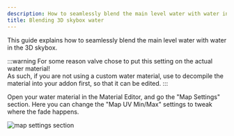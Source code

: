 ```yaml
---
description: How to seamlessly blend the main level water with water in the 3D skybox.
title: Blending 3D skybox water
---
```


This guide explains how to seamlessly blend the main level water with water in the 3D skybox.

:::warning
For some reason valve chose to put this setting on the actual water material!\
As such, if you are not using a custom water material, use <Tool name="s2v" link="https://valveresourceformat.github.io/" /> to decompile the material into your addon first, so that it can be edited. 
:::

Open your water material in the Material Editor, and go the "Map Settings" section. Here you can change the "Map UV Min/Max" settings to tweak where the fade happens.

![map settings section](./mapSettingsSection.png "Map Settings")

